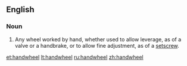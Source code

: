 ==English==

===Noun===
{{en-noun}}

# {{mechanics}} Any wheel worked by hand, whether used to allow leverage, as of a valve or a handbrake, or to allow fine adjustment, as of a [[setscrew]].

[[et:handwheel]]
[[lt:handwheel]]
[[ru:handwheel]]
[[zh:handwheel]]